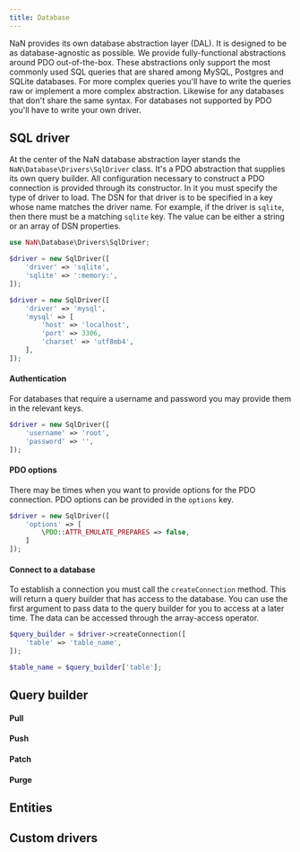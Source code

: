 ```yaml
---
title: Database
---
```


NaN provides its own database abstraction layer (DAL).
It is designed to be as database-agnostic as possible.
We provide fully-functional abstractions around PDO out-of-the-box.
These abstractions only support the most commonly used SQL queries that are shared among MySQL, Postgres and SQLite databases.
For more complex queries you'll have to write the queries raw or implement a more complex abstraction.
Likewise for any databases that don't share the same syntax.
For databases not supported by PDO you'll have to write your own driver.

## SQL driver

At the center of the NaN database abstraction layer stands the `NaN\Database\Drivers\SqlDriver` class.
It's a PDO abstraction that supplies its own query builder.
All configuration necessary to construct a PDO connection is provided through its constructor.
In it you must specify the type of driver to load.
The DSN for that driver is to be specified in a key whose name matches the driver name.
For example, if the driver is `sqlite`, then there must be a matching `sqlite` key.
The value can be either a string or an array of DSN properties.

```php
use NaN\Database\Drivers\SqlDriver;

$driver = new SqlDriver([
	'driver' => 'sqlite',
	'sqlite' => ':memory:',
]);
```

```php
$driver = new SqlDriver([
	'driver' => 'mysql',
	'mysql' => [
		'host' => 'localhost',
		'port' => 3306,
		'charset' => 'utf8mb4',
	],
]);
```

#### Authentication

For databases that require a username and password you may provide them in the relevant keys.

```php
$driver = new SqlDriver([
	'username' => 'root',
	'password' => '',
]);
```

#### PDO options

There may be times when you want to provide options for the PDO connection.
PDO options can be provided in the `options` key.

```php
$driver = new SqlDriver([
	'options' => [
		\PDO::ATTR_EMULATE_PREPARES => false,
	]
]);
```

#### Connect to a database

To establish a connection you must call the `createConnection` method.
This will return a query builder that has access to the database.
You can use the first argument to pass data to the query builder for you to access at a later time.
The data can be accessed through the array-access operator.

```php
$query_builder = $driver->createConnection([
	'table' => 'table_name',
]);

$table_name = $query_builder['table'];
```

## Query builder

#### Pull

#### Push

#### Patch

#### Purge

## Entities

## Custom drivers
